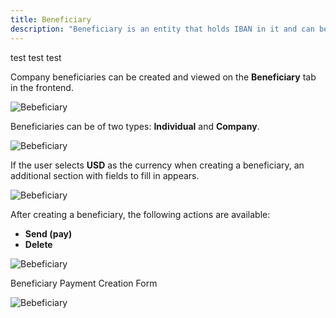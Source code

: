 ```yaml
---
title: Beneficiary
description: "Beneficiary is an entity that holds IBAN in it and can be used to create debit payments"
---
```

test test test

Company beneficiaries can be created and viewed on the **Beneficiary** tab in the frontend.

![Bebeficiary](../images//ben/ben1.png)

Beneficiaries can be of two types: **Individual** and **Company**.

![Bebeficiary](../images//ben/ben2.png)

If the user selects **USD** as the currency when creating a beneficiary, an additional section with fields to fill in appears.

![Bebeficiary](../images//ben/ben3.png)

After creating a beneficiary, the following actions are available:

- **Send (pay)**
- **Delete**

![Bebeficiary](../images//ben/ben4.png)

Beneficiary Payment Creation Form

![Bebeficiary](../images//ben/ben5.png)




